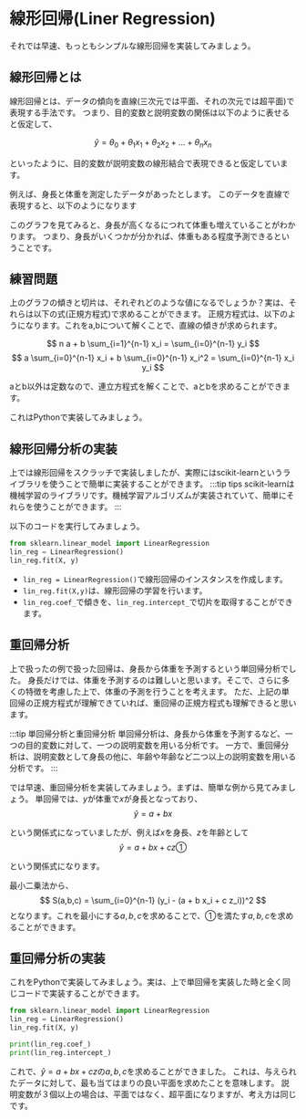
# 線形回帰(Liner Regression)

それでは早速、もっともシンプルな線形回帰を実装してみましょう。
## 線形回帰とは

線形回帰とは、データの傾向を直線(三次元では平面、それの次元では超平面)で表現する手法です。
つまり、目的変数と説明変数の関係は以下のように表せると仮定して、

$$
\hat{y} = θ_0 + θ_1 x_1 + θ_2 x_2 + ... + θ_n x_n
$$

といったように、目的変数が説明変数の線形結合で表現できると仮定しています。

例えば、身長と体重を測定したデータがあったとします。
このデータを直線で表現すると、以下のようになります

<MyChart/>

このグラフを見てみると、身長が高くなるにつれて体重も増えていることがわかります。
つまり、身長がいくつかが分かれば、体重もある程度予測できるということです。

<LinearRegression />

## 練習問題

上のグラフの傾きと切片は、それぞれどのような値になるでしょうか？実は、それらは以下の式(正規方程式)で求めることができます。
正規方程式は、以下のようになります。これをa,bについて解くことで、直線の傾きが求められます。

$$ 
n a + b \sum_{i=1}^{n-1} x_i = \sum_{i=0}^{n-1} y_i
$$
$$ 
a \sum_{i=0}^{n-1} x_i + b \sum_{i=0}^{n-1} x_i^2 = \sum_{i=0}^{n-1} x_i y_i
$$

aとb以外は定数なので、連立方程式を解くことで、aとbを求めることができます。
<Supple props="上の二式の導出"/>

これはPythonで実装してみましょう。

<Answer/>

## 線形回帰分析の実装
上では線形回帰をスクラッチで実装しましたが、実際にはscikit-learnというライブラリを使うことで簡単に実装することができます。
:::tip tips
scikit-learnは機械学習のライブラリです。機械学習アルゴリズムが実装されていて、簡単にそれらを使うことができます。
:::

以下のコードを実行してみましょう。

```python
from sklearn.linear_model import LinearRegression
lin_reg = LinearRegression()
lin_reg.fit(X, y)
```

- `lin_reg = LinearRegression()`で線形回帰のインスタンスを作成します。
- `lin_reg.fit(X,y)`は、線形回帰の学習を行います。
- `lin_reg.coef_`で傾きを、`lin_reg.intercept_`で切片を取得することができます。



## 重回帰分析
上で扱ったの例で扱った回帰は、身長から体重を予測するという単回帰分析でした。
身長だけでは、体重を予測するのは難しいと思います。そこで、さらに多くの特徴を考慮した上で、体重の予測を行うことを考えます。
ただ、上記の単回帰の正規方程式が理解できていれば、重回帰の正規方程式も理解できると思います。


:::tip 単回帰分析と重回帰分析
単回帰分析は、身長から体重を予測するなど、一つの目的変数に対して、一つの説明変数を用いる分析です。
一方で、重回帰分析は、説明変数として身長の他に、年齢や年齢など二つ以上の説明変数を用いる分析です。
:::

では早速、重回帰分析を実装してみましょう。まずは、簡単な例から見てみましょう。
単回帰では、$y$が体重で$x$が身長となっており、
$$
\hat{y} = a + b x
$$

という関係式になっていましたが、例えば$x$を身長、$z$を年齢として
$$
\hat{y} = a + b x + c z　①
$$

という関係式になります。

最小二乗法から、
$$
S(a,b,c) =  \sum_{i=0}^{n-1} (y_i - (a + b x_i + c z_i))^2
$$
となります。これを最小にする$a,b,c$を求めることで、①を満たす$a,b,c$を求めることができます。

<GeneralForm props="正規方程式の一般形"/>

## 重回帰分析の実装
これをPythonで実装してみましょう。実は、上で単回帰を実装した時と全く同じコードで実装することができます。

````python
from sklearn.linear_model import LinearRegression
lin_reg = LinearRegression()
lin_reg.fit(X, y)
````
```python
print(lin_reg.coef_)
print(lin_reg.intercept_)
```
これで、$\hat{y} = a + b x + c z$の$a,b,c$を求めることができました。
これは、与えられたデータに対して、最も当てはまりの良い平面を求めたことを意味します。
説明変数が３個以上の場合は、平面ではなく、超平面になりますが、考え方は同じです。